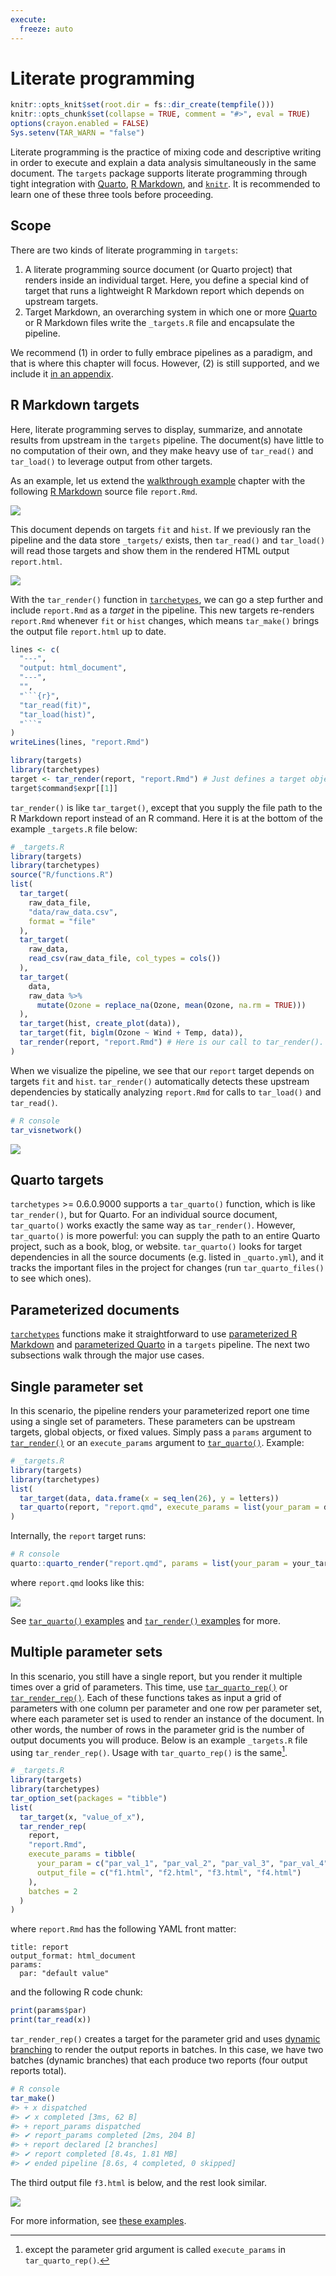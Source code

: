 ```yaml
---
execute:
  freeze: auto
---
```


# Literate programming {#literate-programming}

```r
knitr::opts_knit$set(root.dir = fs::dir_create(tempfile()))
knitr::opts_chunk$set(collapse = TRUE, comment = "#>", eval = TRUE)
options(crayon.enabled = FALSE)
Sys.setenv(TAR_WARN = "false")
```

Literate programming is the practice of mixing code and descriptive writing in order to execute and explain a data analysis simultaneously in the same document. The `targets` package supports literate programming through tight integration with [Quarto](https://quarto.org/), [R Markdown](https://rmarkdown.rstudio.com/), and [`knitr`](https://yihui.org/knitr/). It is recommended to learn one of these three tools before proceeding.

## Scope

There are two kinds of literate programming in `targets`:

1. A literate programming source document (or Quarto project) that renders inside an individual target. Here, you define a special kind of target that runs a lightweight R Markdown report which depends on upstream targets.
2. Target Markdown, an overarching system in which one or more [Quarto](https://quarto.org/) or R Markdown files write the `_targets.R` file and encapsulate the pipeline.

We recommend (1) in order to fully embrace pipelines as a paradigm, and that is where this chapter will focus. However, (2) is still supported, and we include it [in an appendix](#markdown).

## R Markdown targets

Here, literate programming serves to display, summarize, and annotate results from upstream in the `targets` pipeline. The document(s) have little to no computation of their own, and they make heavy use of `tar_read()` and `tar_load()` to leverage output from other targets. 

As an example, let us extend the [walkthrough example](#walkthrough) chapter with the following [R Markdown](https://rmarkdown.rstudio.com/) source file `report.Rmd`.

![](./man/figures/knitr-source.png)

This document depends on targets `fit` and `hist`. If we previously ran the pipeline and the data store `_targets/` exists, then `tar_read()` and `tar_load()` will read those targets and show them in the rendered HTML output `report.html`.

![](./man/figures/knitr-ide.png)

With the `tar_render()` function in [`tarchetypes`](https://github.com/ropensci/tarchetypes), we can go a step further and include `report.Rmd` as a *target* in the pipeline. This new targets  re-renders `report.Rmd` whenever `fit` or `hist` changes, which means `tar_make()` brings the output file `report.html` up to date.

```r
lines <- c(
  "---",
  "output: html_document",
  "---",
  "",
  "```{r}",
  "tar_read(fit)",
  "tar_load(hist)",
  "```"
)
writeLines(lines, "report.Rmd")
```

```r
library(targets)
library(tarchetypes)
target <- tar_render(report, "report.Rmd") # Just defines a target object.
target$command$expr[[1]]
```

`tar_render()` is like `tar_target()`, except that you supply the file path to the R Markdown report instead of an R command. Here it is at the bottom of the example `_targets.R` file below:

```r
# _targets.R
library(targets)
library(tarchetypes)
source("R/functions.R")
list(
  tar_target(
    raw_data_file,
    "data/raw_data.csv",
    format = "file"
  ),
  tar_target(
    raw_data,
    read_csv(raw_data_file, col_types = cols())
  ),
  tar_target(
    data,
    raw_data %>%
      mutate(Ozone = replace_na(Ozone, mean(Ozone, na.rm = TRUE)))
  ),
  tar_target(hist, create_plot(data)),
  tar_target(fit, biglm(Ozone ~ Wind + Temp, data)),
  tar_render(report, "report.Rmd") # Here is our call to tar_render().
)
```

When we visualize the pipeline, we see that our `report` target depends on targets `fit` and `hist`. `tar_render()` automatically detects these upstream dependencies by statically analyzing `report.Rmd` for calls to `tar_load()` and `tar_read()`.

```r
# R console
tar_visnetwork()
```

![](./man/figures/knitr-graph.png)

## Quarto targets

`tarchetypes` >= 0.6.0.9000 supports a `tar_quarto()` function, which is like `tar_render()`, but for Quarto. For an individual source document, `tar_quarto()` works exactly the same way as `tar_render()`. However, `tar_quarto()` is more powerful: you can supply the path to an entire Quarto project, such as a book, blog, or website. `tar_quarto()` looks for target dependencies in all the source documents (e.g. listed in `_quarto.yml`), and it tracks the important files in the project for changes (run `tar_quarto_files()` to see which ones).

## Parameterized documents

[`tarchetypes`](https://docs.ropensci.org/tarchetypes) functions make it straightforward to use [parameterized R Markdown](https://rmarkdown.rstudio.com/developer_parameterized_reports.html) and [parameterized Quarto](https://quarto.org/docs/computations/parameters.html) in a `targets` pipeline. The next two subsections walk through the major use cases.

## Single parameter set

In this scenario, the pipeline renders your parameterized report one time using a single set of parameters. These parameters can be upstream targets, global objects, or fixed values. Simply pass a `params` argument to [`tar_render()`](https://docs.ropensci.org/tarchetypes/reference/tar_render.html) or an `execute_params` argument to [`tar_quarto()`](https://docs.ropensci.org/tarchetypes/reference/tar_quarto.html). Example:

```r
# _targets.R
library(targets)
library(tarchetypes)
list(
  tar_target(data, data.frame(x = seq_len(26), y = letters))
  tar_quarto(report, "report.qmd", execute_params = list(your_param = data))
)
```

Internally, the `report` target runs:

```r
# R console
quarto::quarto_render("report.qmd", params = list(your_param = your_target))
```

where `report.qmd` looks like this:

![](./man/figures/param-qmd.png)

See [`tar_quarto()` examples](https://docs.ropensci.org/tarchetypes/reference/tar_quarto.html#examples) and [`tar_render()` examples](https://docs.ropensci.org/tarchetypes/reference/tar_render.html#examples) for more.

## Multiple parameter sets

In this scenario, you still have a single report, but you render it multiple times over a grid of parameters. This time, use [`tar_quarto_rep()`](https://docs.ropensci.org/tarchetypes/reference/tar_quarto_rep.html) or [`tar_render_rep()`](https://docs.ropensci.org/tarchetypes/reference/tar_render_rep.html). Each of these functions takes as input a grid of parameters with one column per parameter and one row per parameter set, where each parameter set is used to render an instance of the document. In other words, the number of rows in the parameter grid is the number of output documents you will produce. Below is an example `_targets.R` file using `tar_render_rep()`. Usage with `tar_quarto_rep()` is the same^[except the parameter grid argument is called `execute_params` in `tar_quarto_rep()`.].

```r
# _targets.R
library(targets)
library(tarchetypes)
tar_option_set(packages = "tibble")
list(
  tar_target(x, "value_of_x"),
  tar_render_rep(
    report,
    "report.Rmd",
    execute_params = tibble(
      your_param = c("par_val_1", "par_val_2", "par_val_3", "par_val_4"),
      output_file = c("f1.html", "f2.html", "f3.html", "f4.html")
    ),
    batches = 2
  )
)
```

where `report.Rmd` has the following YAML front matter:

```
title: report
output_format: html_document
params:
  par: "default value"
```

and the following R code chunk:

```r
print(params$par)
print(tar_read(x))
```

`tar_render_rep()` creates a target for the parameter grid and uses [dynamic branching](#dynamic) to render the output reports in batches. In this case, we have two batches (dynamic branches) that each produce two reports (four output reports total).

```r
# R console
tar_make()
#> + x dispatched
#> ✔ x completed [3ms, 62 B]
#> + report_params dispatched
#> ✔ report_params completed [2ms, 204 B]
#> + report declared [2 branches]
#> ✔ report completed [8.4s, 1.81 MB]                          
#> ✔ ended pipeline [8.6s, 4 completed, 0 skipped] 
```

The third output file `f3.html` is below, and the rest look similar.

![](./man/figures/dynamic-rmarkdown-params.png)

For more information, see [these examples](https://docs.ropensci.org/tarchetypes/reference/tar_quarto_rep.html#examples).

